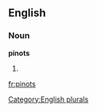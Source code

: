
==English==

===Noun===
'''pinots'''

# {{plural of|[[pinot]]}}

[[Category:English plurals]]

[[fr:pinots]]